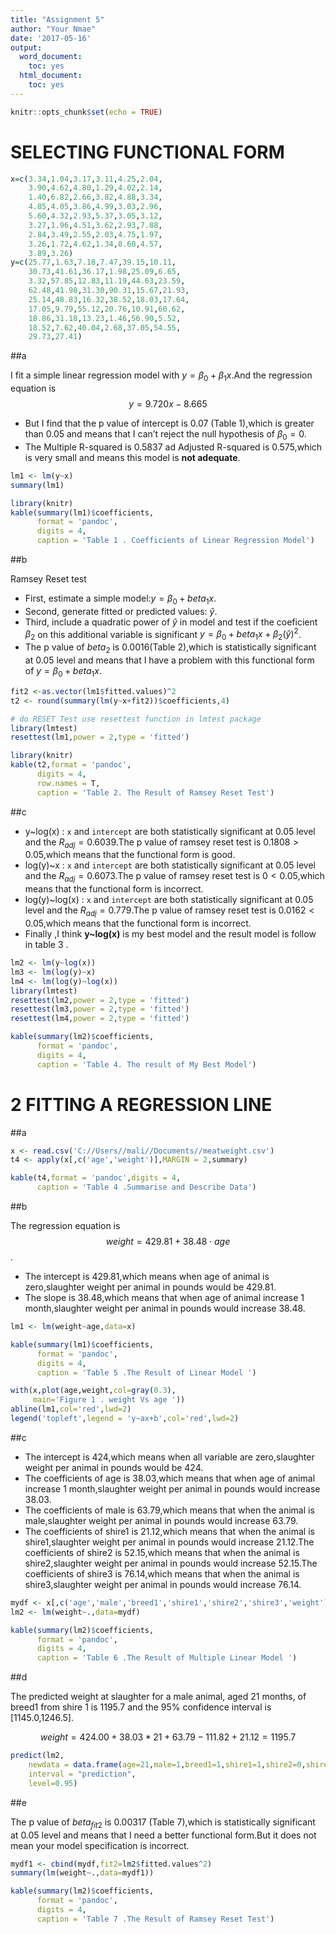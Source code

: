 ```yaml
---
title: "Assignment 5"
author: "Your Nmae"
date: '2017-05-16'
output:
  word_document:
    toc: yes
  html_document:
    toc: yes
---
```


```r
knitr::opts_chunk$set(echo = TRUE)
```

# SELECTING FUNCTIONAL FORM

```r
x=c(3.34,1.04,3.17,3.11,4.25,2.04,
    3.90,4.62,4.80,1.29,4.02,2.14,
    1.40,6.82,2.66,3.82,4.88,3.34,
    4.85,4.05,3.86,4.99,3.03,2.96,
    5.60,4.32,2.93,5.37,3.05,3.12,
    3.27,1.96,4.51,3.62,2.93,7.88,
    2.84,3.49,2.55,2.03,4.75,1.97,
    3.26,1.72,4.62,1.34,8.60,4.57,
    3.89,3.26)
y=c(25.77,1.63,7.18,7.47,39.15,10.11,
    30.73,41.61,36.17,1.98,25.09,6.65,
    3.32,57.85,12.83,11.19,44.63,23.59,
    62.48,41.98,31.30,90.31,15.67,21.93,
    25.14,48.83,16.32,38.52,18.03,17.64,
    17.05,9.79,55.12,20.76,10.91,60.62,
    18.86,31.18,13.23,1.46,56.90,5.52,
    18.52,7.62,40.04,2.68,37.05,54.55,
    29.73,27.41)
```

##a

I fit a simple linear regression model with $y=\beta_0 + \beta_1x$.And the regression equation is $$y=9.720x-8.665$$

- But I find that the p value of intercept is 0.07 (Table 1),which is greater than 0.05 and means that I can't reject the null hypothesis of $\beta_0=0$.
- The Multiple R-squared is 0.5837 ad Adjusted R-squared is 0.575,which is very small and means this model is **not adequate**.

```r
lm1 <- lm(y~x)
summary(lm1)
```

```r
library(knitr)
kable(summary(lm1)$coefficients,
      format = 'pandoc',
      digits = 4,
      caption = 'Table 1 . Coefficients of Linear Regression Model')
```


##b

Ramsey Reset test

- First, estimate a simple model:$y=\beta_0 + beta_1 x$.
- Second, generate fitted or predicted values: $\hat y$.
- Third, include a quadratic power of $\hat y$ in model
and test if the coeficient $\beta_2$ on this additional variable is
significant $y=\beta_0 + beta_1 x + \beta_2 (\hat y)^2$. 
- The p value of $beta_2$ is 0.0016(Table 2),which is statistically significant at 0.05 level and means that I have a
problem with this functional form of $y=\beta_0 + beta_1 x$.


```r
fit2 <-as.vector(lm1$fitted.values)^2 
t2 <- round(summary(lm(y~x+fit2))$coefficients,4)

# do RESET Test use resettest function in lmtest package
library(lmtest)
resettest(lm1,power = 2,type = 'fitted')
```

```r
library(knitr)
kable(t2,format = 'pandoc',
      digits = 4,
      row.names = T,
      caption = 'Table 2. The Result of Ramsey Reset Test')
```



##c

- y~log(x) : `x` and `intercept` are both statistically significant at 0.05 level and the $R_{adj}=0.6039$.The p value of ramsey reset test is $0.1808>0.05$,which means that the functional form is good.
- log(y)~x : `x` and `intercept` are both statistically significant at 0.05 level and the $R_{adj}=0.6073$.The p value of ramsey reset test is $0 < 0.05$,which means that  the functional form is incorrect.
- log(y)~log(x) : `x` and `intercept` are both statistically significant at 0.05 level and the $R_{adj}=0.779$.The p value of ramsey reset test is $0.0162 <0.05$,which means that the functional form is incorrect.
- Finally ,I think  **y~log(x)** is my best model and the result model is follow in table 3 .




```r
lm2 <- lm(y~log(x))
lm3 <- lm(log(y)~x)
lm4 <- lm(log(y)~log(x))
library(lmtest)
resettest(lm2,power = 2,type = 'fitted')
resettest(lm3,power = 2,type = 'fitted')
resettest(lm4,power = 2,type = 'fitted')
```

```r
kable(summary(lm2)$coefficients,
      format = 'pandoc',
      digits = 4,
      caption = 'Table 4. The result of My Best Model')
```


# 2 FITTING A REGRESSION LINE

##a

```r
x <- read.csv('C://Users//mali//Documents//meatweight.csv')
t4 <- apply(x[,c('age','weight')],MARGIN = 2,summary)
```

```r
kable(t4,format = 'pandoc',digits = 4,
      caption = 'Table 4 .Summarise and Describe Data')
```



##b

The regression equation is $$weight=429.81 + 38.48\cdot age$$.

- The intercept is 429.81,which means  when age of animal is zero,slaughter weight per animal in pounds would be  429.81.
- The slope is 38.48,which means that when age of animal increase 1 month,slaughter weight per animal in pounds would increase  38.48.

```r
lm1 <- lm(weight~age,data=x)

```
```r
kable(summary(lm1)$coefficients,
      format = 'pandoc',
      digits = 4,
      caption = 'Table 5 .The Result of Linear Model ')

with(x,plot(age,weight,col=gray(0.3),
     main='Figure 1 . weight Vs age '))
abline(lm1,col='red',lwd=2)
legend('topleft',legend = 'y~ax+b',col='red',lwd=2)
```

##c

- The intercept is 424,which means when all variable are  zero,slaughter weight per animal in pounds would be  424.
- The coefficients of age is 38.03,which means that when age of animal increase 1 month,slaughter weight per animal in pounds would increase  38.03.
- The coefficients of male is 63.79,which means that when the animal is male,slaughter weight per animal in pounds would increase 63.79.
- The coefficients of shire1 is 21.12,which means that when the animal is shire1,slaughter weight per animal in pounds would increase 21.12.The coefficients of shire2 is 52.15,which means that when the animal is shire2,slaughter weight per animal in pounds would increase 52.15.The coefficients of shire3 is 76.14,which means that when the animal is shire3,slaughter weight per animal in pounds would increase 76.14.

```r
mydf <- x[,c('age','male','breed1','shire1','shire2','shire3','weight')]
lm2 <- lm(weight~.,data=mydf)

```

```r
kable(summary(lm2)$coefficients,
      format = 'pandoc',
      digits = 4,
      caption = 'Table 6 .The Result of Multiple Linear Model ')
```

##d

The predicted weight at slaughter for a male animal, aged 21 months, of breed1 from shire 1 is 1195.7 and the 95% confidence interval is [1145.0,1246.5].

$$weight = 424.00 + 38.03 * 21 + 63.79 -111.82 + 21.12=1195.7 $$

```r
predict(lm2,
	newdata = data.frame(age=21,male=1,breed1=1,shire1=1,shire2=0,shire3=0),
	interval = "prediction",
	level=0.95)
```


##e

The p value of $beta_{fit2}$ is 0.00317 (Table 7),which is statistically significant at 0.05 level and means that I need a better functional form.But it does not mean your model specification is incorrect.

```r
mydf1 <- cbind(mydf,fit2=lm2$fitted.values^2)
summary(lm(weight~.,data=mydf1))
```

```r
kable(summary(lm2)$coefficients,
      format = 'pandoc',
      digits = 4,
      caption = 'Table 7 .The Result of Ramsey Reset Test')
```

